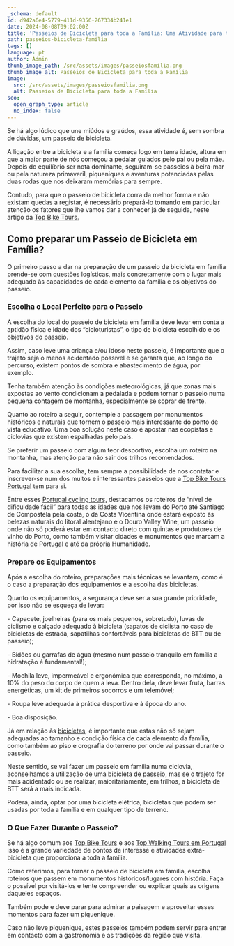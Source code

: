 ```yaml
---
_schema: default
id: d942a6e4-5779-411d-9356-267334b241e1
date: 2024-08-08T09:02:00Z
title: 'Passeios de Bicicleta para toda a Família: Uma Atividade para todas as Idades'
path: passeios-bicicleta-familia
tags: []
language: pt
author: Admin
thumb_image_path: /src/assets/images/passeiosfamilia.png
thumb_image_alt: Passeios de Bicicleta para toda a Família
image:
  src: /src/assets/images/passeiosfamilia.png
  alt: Passeios de Bicicleta para toda a Família
seo:
  open_graph_type: article
  no_index: false
---
```

Se há algo lúdico que une miúdos e graúdos, essa atividade é, sem sombra de
dúvidas, um passeio de bicicleta.

A ligação entre a bicicleta e a família começa logo em tenra idade, altura em
que a maior parte de nós começou a pedalar guiados pelo pai ou pela mãe. Depois
do equilíbrio ser nota dominante, seguiram-se passeios à beira-mar ou pela
natureza primaveril, piqueniques e aventuras potenciadas pelas duas rodas que
nos deixaram memórias para sempre.

Contudo, para que o passeio de bicicleta corra da melhor forma e não existam
quedas a registar, é necessário prepará-lo tomando em particular atenção os
fatores que lhe vamos dar a conhecer já de seguida, neste artigo da
[Top Bike Tours.](https://topbiketoursportugal.com/pt/)

## Como preparar um Passeio de Bicicleta em Família?

O primeiro passo a dar na preparação de um passeio de bicicleta em família
prende-se com questões logísticas, mais concretamente com o lugar mais adequado
às capacidades de cada elemento da família e os objetivos do passeio.

### Escolha o Local Perfeito para o Passeio

A escolha do local do passeio de bicicleta em família deve levar em conta a
aptidão física e idade dos “cicloturistas”, o tipo de bicicleta escolhido e os
objetivos do passeio.

Assim, caso leve uma criança e/ou idoso neste passeio, é importante que o
trajeto seja o menos acidentado possível e se garanta que, ao longo do percurso,
existem pontos de sombra e abastecimento de água, por exemplo.

Tenha também atenção às condições meteorológicas, já que zonas mais expostas ao
vento condicionam a pedalada e podem tornar o passeio numa pequena contagem de
montanha, especialmente se soprar de frente.

Quanto ao roteiro a seguir, contemple a passagem por monumentos históricos e
naturais que tornem o passeio mais interessante do ponto de vista educativo. Uma
boa solução neste caso é apostar nas ecopistas e ciclovias que existem
espalhadas pelo país.

Se preferir um passeio com algum teor desportivo, escolha um roteiro na
montanha, mas atenção para não sair dos trilhos recomendados.

Para facilitar a sua escolha, tem sempre a possibilidade de nos contatar e
inscrever-se num dos muitos e interessantes passeios que a
[Top Bike Tours Portugal](https://topbiketoursportugal.com/) tem para si.

Entre esses [Portugal cycling tours,](https://topbiketoursportugal.com/)
destacamos os roteiros de “nível de dificuldade fácil” para todas as idades que
nos levam do Porto até Santiago de Compostela pela costa, o da Costa Vicentina
onde estará exposto às belezas naturais do litoral alentejano e o Douro Valley
Wine, um passeio onde não só poderá estar em contacto direto com quintas e
produtores de vinho do Porto, como também visitar cidades e monumentos que
marcam a história de Portugal e até da própria Humanidade.

### Prepare os Equipamentos

Após a escolha do roteiro, preparações mais técnicas se levantam, como é o caso
a preparação dos equipamentos e a escolha das bicicletas.

Quanto os equipamentos, a segurança deve ser a sua grande prioridade, por isso
não se esqueça de levar:

\- Capacete, joelheiras (para os mais pequenos, sobretudo), luvas de ciclismo e
calçado adequado à bicicleta (sapatos de ciclista no caso de bicicletas de
estrada, sapatilhas confortáveis para bicicletas de BTT ou de passeio);

\- Bidões ou garrafas de água (mesmo num passeio tranquilo em família a
hidratação é fundamental!);

\- Mochila leve, impermeável e ergonómica que corresponda, no máximo, a 10% do
peso do corpo de quem a leva. Dentro dela, deve levar fruta, barras energéticas,
um kit de primeiros socorros e um telemóvel;

\- Roupa leve adequada à prática desportiva e à época do ano.

\- Boa disposição.

Já em relação às [bicicletas](https://topbiketoursportugal.com/pt/bicicletas/),
é importante que estas não só sejam adequadas ao tamanho e condição física de
cada elemento da família, como também ao piso e orografia do terreno por onde
vai passar durante o passeio.

Neste sentido, se vai fazer um passeio em família numa ciclovia, aconselhamos a
utilização de uma bicicleta de passeio, mas se o trajeto for mais acidentado ou
se realizar, maioritariamente, em trilhos, a bicicleta de BTT será a mais
indicada.

Poderá, ainda, optar por uma bicicleta elétrica, bicicletas que podem ser usadas
por toda a família e em qualquer tipo de terreno.

### O Que Fazer Durante o Passeio?

Se há algo comum aos [Top Bike Tours](https://topbiketoursportugal.com/pt/) e
aos [Top Walking Tours em Portugal](https://topwalkingtoursportugal.com/) isso é
a grande variedade de pontos de interesse e atividades extra-bicicleta que
proporciona a toda a família.

Como referimos, para tornar o passeio de bicicleta em família, escolha roteiros
que passem em monumentos históricos/lugares com história. Faça o possível por
visitá-los e tente compreender ou explicar quais as origens daqueles espaços.

Também pode e deve parar para admirar a paisagem e aproveitar esses momentos
para fazer um piquenique.

Caso não leve piquenique, estes passeios também podem servir para entrar em
contacto com a gastronomia e as tradições da região que visita.